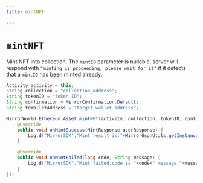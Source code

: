 ```yaml
---
title: mintNFT

---
```


# `mintNFT`
Mint NFT into collection. The `mintID` parameter is nullable, server will respond with `"minting is proceeding, please wait for it"` if it detects that a `mintID` has been minted already.

```java
Activity activity = this;
String collection = "collection_address";
String tokenID = "token ID";
String confirmation = MirrorConfirmation.Default;
String toWalletAddress = "target wallet address";

MirrorWorld.Ethereum.Asset.mintNFT(activity, collection, tokenID, confirmation, toWalletAddress, new MintNFTListener() {
    @Override
    public void onMintSuccess(MintResponse userResponse) {
        Log.d("MirrorSDK","Mint result is:"+MirrorGsonUtils.getInstance().toJson(userResponse));
    }

    @Override
    public void onMintFailed(long code, String message) {
        Log.d("MirrorSDK","Mint failed,code is:"+code+" message:"+message);
    }
});
```
